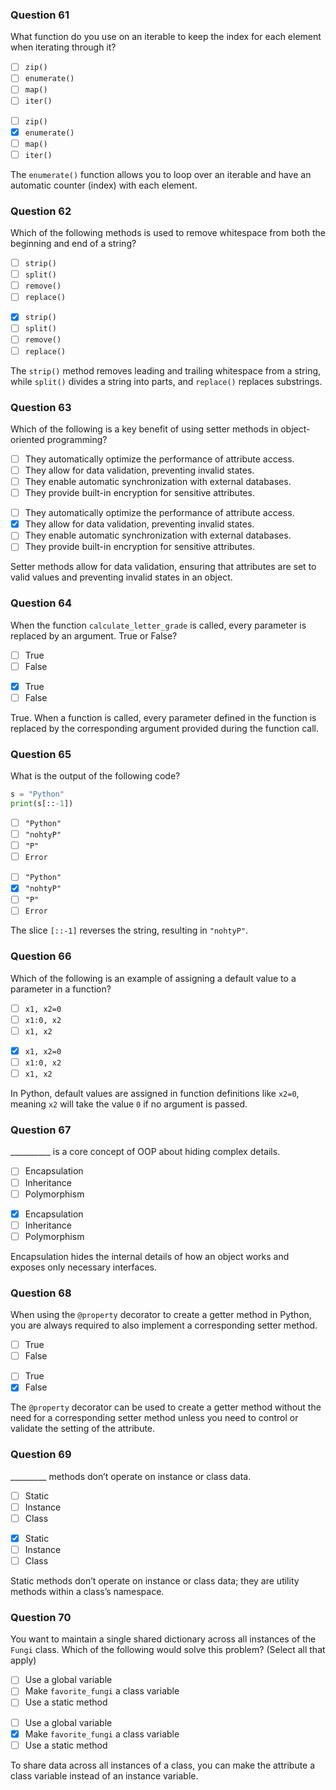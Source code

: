### Question 61 {.question}

What function do you use on an iterable to keep the index for each element when iterating through it?

::: {.r-stack}

::: {.absolute .left-0 .top-0 width=100%}
- [ ] `zip()`
- [ ] `enumerate()`
- [ ] `map()`
- [ ] `iter()`
:::

::: {.fragment .fade-in .absolute .left-0 .top-0 width=100%}
- [ ] `zip()`
- [x] `enumerate()`
- [ ] `map()`
- [ ] `iter()`


::: {.explanation}
The `enumerate()` function allows you to loop over an iterable and have an automatic counter (index) with each element.
:::
:::
:::

### Question 62 {.question}

Which of the following methods is used to remove whitespace from both the beginning and end of a string?

::: {.r-stack}

::: {.absolute .left-0 .top-0 width=100%}
- [ ] `strip()`
- [ ] `split()`
- [ ] `remove()`
- [ ] `replace()`
:::

::: {.fragment .fade-in .absolute .left-0 .top-0 width=100%}
- [x] `strip()`
- [ ] `split()`
- [ ] `remove()`
- [ ] `replace()`


::: {.explanation}
The `strip()` method removes leading and trailing whitespace from a string, while `split()` divides a string into parts, and `replace()` replaces substrings.
:::
:::
:::

### Question 63 {.question}

Which of the following is a key benefit of using setter methods in object-oriented programming?

::: {.r-stack}

::: {.absolute .left-0 .top-0 width=100%}
- [ ] They automatically optimize the performance of attribute access.
- [ ] They allow for data validation, preventing invalid states.
- [ ] They enable automatic synchronization with external databases.
- [ ] They provide built-in encryption for sensitive attributes.
:::

::: {.fragment .fade-in .absolute .left-0 .top-0 width=100%}
- [ ] They automatically optimize the performance of attribute access.
- [x] They allow for data validation, preventing invalid states.
- [ ] They enable automatic synchronization with external databases.
- [ ] They provide built-in encryption for sensitive attributes.


::: {.explanation}
Setter methods allow for data validation, ensuring that attributes are set to valid values and preventing invalid states in an object.
:::
:::
:::

### Question 64 {.question}

When the function `calculate_letter_grade` is called, every parameter is replaced by an argument. True or False?

::: {.r-stack}

::: {.absolute .left-0 .top-0 width=100%}
- [ ] True
- [ ] False
:::

::: {.fragment .fade-in .absolute .left-0 .top-0 width=100%}
- [x] True
- [ ] False


::: {.explanation}
True. When a function is called, every parameter defined in the function is replaced by the corresponding argument provided during the function call.
:::
:::
:::

### Question 65 {.question}

What is the output of the following code?

```python
s = "Python"
print(s[::-1])
```

::: {.r-stack}

::: {.absolute .left-0 .top-0 width=100%}
- [ ] `"Python"`
- [ ] `"nohtyP"`
- [ ] `"P"`
- [ ] `Error`
:::

::: {.fragment .fade-in .absolute .left-0 .top-0 width=100%}
- [ ] `"Python"`
- [x] `"nohtyP"`
- [ ] `"P"`
- [ ] `Error`


::: {.explanation}
The slice `[::-1]` reverses the string, resulting in `"nohtyP"`.
:::
:::
:::

### Question 66 {.question}

Which of the following is an example of assigning a default value to a parameter in a function?

::: {.r-stack}

::: {.absolute .left-0 .top-0 width=100%}
- [ ] `x1, x2=0`
- [ ] `x1:0, x2`
- [ ] `x1, x2`
:::

::: {.fragment .fade-in .absolute .left-0 .top-0 width=100%}
- [x] `x1, x2=0`
- [ ] `x1:0, x2`
- [ ] `x1, x2`


::: {.explanation}
In Python, default values are assigned in function definitions like `x2=0`, meaning `x2` will take the value `0` if no argument is passed.
:::
:::
:::

### Question 67 {.question}

__________ is a core concept of OOP about hiding complex details.

::: {.r-stack}

::: {.absolute .left-0 .top-0 width=100%}
- [ ] Encapsulation
- [ ] Inheritance
- [ ] Polymorphism
:::

::: {.fragment .fade-in .absolute .left-0 .top-0 width=100%}
- [x] Encapsulation
- [ ] Inheritance
- [ ] Polymorphism


::: {.explanation}
Encapsulation hides the internal details of how an object works and exposes only necessary interfaces.
:::
:::
:::

### Question 68 {.question}

When using the `@property` decorator to create a getter method in Python, you are always required to also implement a corresponding setter method.

::: {.r-stack}

::: {.absolute .left-0 .top-0 width=100%}
- [ ] True
- [ ] False
:::

::: {.fragment .fade-in .absolute .left-0 .top-0 width=100%}
- [ ] True
- [x] False


::: {.explanation}
The `@property` decorator can be used to create a getter method without the need for a corresponding setter method unless you need to control or validate the setting of the attribute.
:::
:::
:::

### Question 69 {.question}

_________ methods don’t operate on instance or class data.

::: {.r-stack}

::: {.absolute .left-0 .top-0 width=100%}
- [ ] Static
- [ ] Instance
- [ ] Class
:::

::: {.fragment .fade-in .absolute .left-0 .top-0 width=100%}
- [x] Static
- [ ] Instance
- [ ] Class


::: {.explanation}
Static methods don’t operate on instance or class data; they are utility methods within a class’s namespace.
:::
:::
:::

### Question 70 {.question}

You want to maintain a single shared dictionary across all instances of the `Fungi` class. Which of the following would solve this problem? (Select all that apply)

::: {.r-stack}

::: {.absolute .left-0 .top-0 width=100%}
- [ ] Use a global variable
- [ ] Make `favorite_fungi` a class variable
- [ ] Use a static method
:::

::: {.fragment .fade-in .absolute .left-0 .top-0 width=100%}
- [ ] Use a global variable
- [x] Make `favorite_fungi` a class variable
- [ ] Use a static method


::: {.explanation}
To share data across all instances of a class, you can make the attribute a class variable instead of an instance variable.
:::
:::
:::

